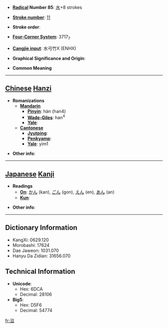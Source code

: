 * '''[[Wiktionary:Chinese radical index| Radical]] Number 85''': [[Wiktionary:Chinese radical index 水|水]]+8 strokes

* '''[[Wiktionary:Chinese total strokes index|Stroke number]]''': [[Wiktionary:Chinese total strokes index 11|11]]

* '''Stroke order''': 

* '''[[Wiktionary:Chinese four corner index|Four-Corner System]]''': 3717<sub>7</sub>

* '''[[Wiktionary:Chinese Cangjie index|Cangjie input]]''': 水弓竹X (ENHX)

* '''Graphical Significance and Origin''': 

* '''Common Meaning'''

----

== [[Chinese]] [[Hanzi]] ==

* '''Romanizations'''
** '''[[Mandarin]]'''
*** '''[[Pinyin]]''': hàn (han4)
*** '''[[Wade-Giles]]''': han<sup>4</sup>
*** '''[[Yale]]''': 
** '''[[Cantonese]]'''
*** '''[[Jyutping]]''':
*** '''[[Penkyamp]]''': 
*** '''[[Yale]]''': yim1

* '''Other info''': 

----

== [[Japanese]] [[Kanji]] ==

* '''Readings'''
** '''[[On]]''': [[かん]] (kan), [[ごん]] (gon), [[えん]] (en), [[あん]] (an)
** '''[[Kun]]''': 

* '''Other info''':  

----

== Dictionary Information ==

* KangXi: 0629.120
* Morobashi: 17624
* Dae Jaweon: 1031.070
* Hanyu Da Zidian: 31656.070

== Technical Information ==

* '''Unicode''':
** Hex: 6DCA
** Decimal: 28106
* '''Big5''':
** Hex: D5F6
** Decimal: 54774

[[fr:淊]]